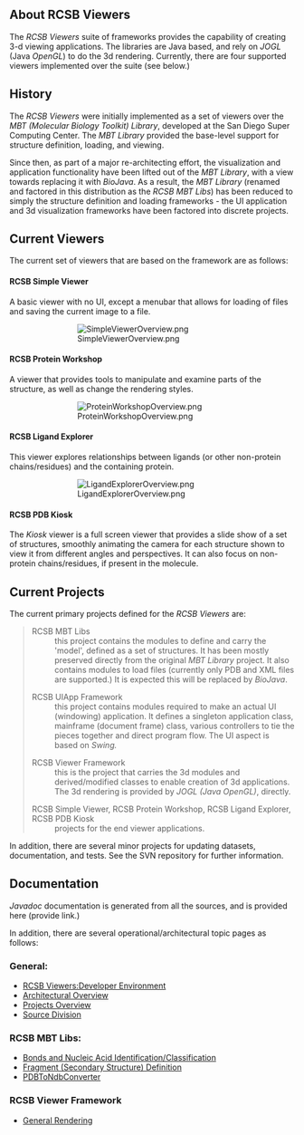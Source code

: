 == About RCSB Viewers ==

The ''RCSB Viewers'' suite of frameworks provides the capability of creating 3-d viewing applications.  The libraries are Java based, and rely on ''JOGL'' (Java ''OpenGL'') to do the 3d rendering.  Currently, there are four supported viewers implemented over the suite (see below.)

== History ==

The ''RCSB Viewers'' were initially implemented as a set of viewers over the ''MBT (Molecular Biology Toolkit) Library'', developed at the San Diego Super Computing Center.  The ''MBT Library'' provided the base-level support for structure definition, loading, and viewing.

Since then, as part of a major re-architecting effort, the visualization and application functionality have been lifted out of the ''MBT Library'', with a view towards replacing it with ''BioJava''.  As a result, the ''MBT Library'' (renamed and factored in this distribution as the ''RCSB MBT Libs'') has been reduced to simply the structure definition and loading frameworks - the UI application and 3d visualization frameworks have been factored into discrete projects.

== Current Viewers ==

The current set of viewers that are based on the framework are as follows:

==== RCSB Simple Viewer ====

A basic viewer with no UI, except a menubar that allows for loading of files and saving the current image to a file.
::[[Image:SimpleViewerOverview.png]]

==== RCSB Protein Workshop ====

A viewer that provides tools to manipulate and examine parts of the structure, as well as change the rendering styles.
::[[Image:ProteinWorkshopOverview.png]]

==== RCSB Ligand Explorer ====

This viewer explores relationships between ligands (or other non-protein chains/residues) and the containing protein.
::[[Image:LigandExplorerOverview.png]]

==== RCSB PDB Kiosk ====

The ''Kiosk'' viewer is a full screen viewer that provides a slide show of a set of structures, smoothly animating the camera for each structure shown to view it from different angles and perspectives.  It can also focus on non-protein chains/residues, if present in the molecule.

== Current Projects ==

The current primary projects defined for the ''RCSB Viewers'' are:

<blockquote>
;RCSB MBT Libs
: this project contains the modules to define and carry the 'model', defined as a set of structures.  It has been mostly preserved directly from the original ''MBT Library'' project.  It also contains modules to load files (currently only PDB and XML files are supported.)  It is expected this will be replaced by ''BioJava''.

;RCSB UIApp Framework
: this project contains modules required to make an actual UI (windowing) application.  It defines a singleton application class, mainframe (document frame) class, various controllers to tie the pieces together and direct program flow.  The UI aspect is based on ''Swing.''

;RCSB Viewer Framework
: this is the project that carries the 3d modules and derived/modified classes to enable creation of 3d applications.  The 3d rendering is provided by ''JOGL (Java OpenGL)'', directly.

;RCSB Simple Viewer, RCSB Protein Workshop, RCSB Ligand Explorer, RCSB PDB Kiosk
: projects for the end viewer applications.
</blockquote>

In addition, there are several minor projects for updating datasets, documentation, and tests.  See the SVN repository for further information.

== Documentation ==

''Javadoc'' documentation is generated from all the sources, and is provided here (provide link.)

In addition, there are several operational/architectural topic pages as follows:

=== General: ===
* [[RCSB Viewers:Developer Environment]]
* [[RCSB Viewers:Architectural Overview|Architectural Overview]]
* [[RCSB Viewers:Projects Overview|Projects Overview]]
* [[RCSB Viewers:Source Division|Source Division]]

=== RCSB MBT Libs: ===
* [[RCSB Viewers:MBT Libs:Bonds and Nucleic Acid Identification^Classification|Bonds and Nucleic Acid Identification/Classification]]
* [[RCSB Viewers:MBT Libs:Fragment (Secondary Structure) Definition|Fragment (Secondary Structure) Definition]]
* [[RCSB Viewers:MBT Libs:PDBToNdbConverter|PDBToNdbConverter]]

=== RCSB Viewer Framework ===
* [[RCSB Viewers:Viewer Framework:General Rendering|General Rendering]]